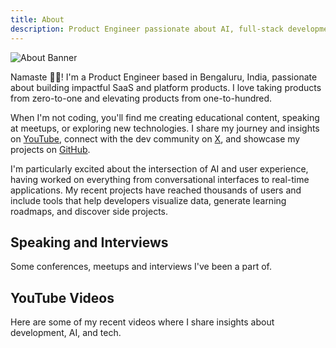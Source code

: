 ```yaml
---
title: About
description: Product Engineer passionate about AI, full-stack development, and building impactful products.
---
```


<SpotifyNowPlaying />

![About Banner](/about-banner.png)

Namaste 🙏🏻! I'm a Product Engineer based in Bengaluru, India, passionate about building impactful SaaS and platform products. I love taking products from zero-to-one and elevating products from one-to-hundred.

When I'm not coding, you'll find me creating educational content, speaking at meetups, or exploring new technologies. I share my journey and insights on [YouTube](https://youtube.com/milindmishra), connect with the dev community on [X](https://x.com/milindmishra_), and showcase my projects on [GitHub](https://github.com/thatbeautifuldream).

I'm particularly excited about the intersection of AI and user experience, having worked on everything from conversational interfaces to real-time applications. My recent projects have reached thousands of users and include tools that help developers visualize data, generate learning roadmaps, and discover side projects.

## Speaking and Interviews

Some conferences, meetups and interviews I've been a part of.

<Features />

## YouTube Videos

Here are some of my recent videos where I share insights about development, AI, and tech.

<YouTubeVideos />
